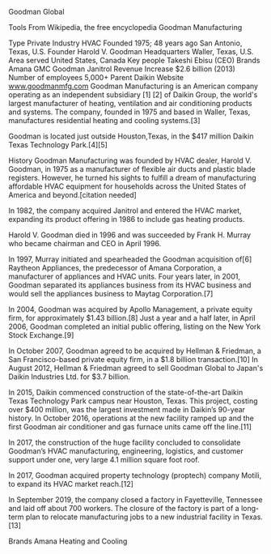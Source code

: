 Goodman Global


Tools
From Wikipedia, the free encyclopedia
Goodman Manufacturing

Type	Private
Industry	HVAC
Founded	1975; 48 years ago
San Antonio, Texas, U.S.
Founder	Harold V. Goodman
Headquarters	Waller, Texas, U.S.
Area served	United States, Canada
Key people	Takeshi Ebisu (CEO)
Brands	Amana
GMC
Goodman
Janitrol
Revenue	Increase $2.6 billion (2013)
Number of employees	5,000+
Parent	Daikin
Website	www.goodmanmfg.com
Goodman Manufacturing is an American company operating as an independent subsidiary [1] [2] of Daikin Group, the world's largest manufacturer of heating, ventilation and air conditioning products and systems. The company, founded in 1975 and based in Waller, Texas, manufactures residential heating and cooling systems.[3]

Goodman is located just outside Houston,Texas, in the $417 million Daikin Texas Technology Park.[4][5]

History
Goodman Manufacturing was founded by HVAC dealer, Harold V. Goodman, in 1975 as a manufacturer of flexible air ducts and plastic blade registers. However, he turned his sights to fulfill a dream of manufacturing affordable HVAC equipment for households across the United States of America and beyond.[citation needed]

In 1982, the company acquired Janitrol and entered the HVAC market, expanding its product offering in 1986 to include gas heating products.

Harold V. Goodman died in 1996 and was succeeded by Frank H. Murray who became chairman and CEO in April 1996.

In 1997, Murray initiated and spearheaded the Goodman acquisition of[6] Raytheon Appliances, the predecessor of Amana Corporation, a manufacturer of appliances and HVAC units. Four years later, in 2001, Goodman separated its appliances business from its HVAC business and would sell the appliances business to Maytag Corporation.[7]

In 2004, Goodman was acquired by Apollo Management, a private equity firm, for approximately $1.43 billion.[8] Just a year and a half later, in April 2006, Goodman completed an initial public offering, listing on the New York Stock Exchange.[9]

In October 2007, Goodman agreed to be acquired by Hellman & Friedman, a San Francisco-based private equity firm, in a $1.8 billion transaction.[10] In August 2012, Hellman & Friedman agreed to sell Goodman Global to Japan's Daikin Industries Ltd. for $3.7 billion.

In 2015, Daikin commenced construction of the state-of-the-art Daikin Texas Technology Park campus near Houston, Texas. This project, costing over $400 million, was the largest investment made in Daikin’s 90-year history. In October 2016, operations at the new facility ramped up and the first Goodman air conditioner and gas furnace units came off the line.[11]

In 2017, the construction of the huge facility concluded to consolidate Goodman’s HVAC manufacturing, engineering, logistics, and customer support under one, very large 4.1 million square foot roof.

In 2017, Goodman acquired property technology (proptech) company Motili, to expand its HVAC market reach.[12]

In September 2019, the company closed a factory in Fayetteville, Tennessee and laid off about 700 workers. The closure of the factory is part of a long-term plan to relocate manufacturing jobs to a new industrial facility in Texas.[13]

Brands
Amana Heating and Cooling
